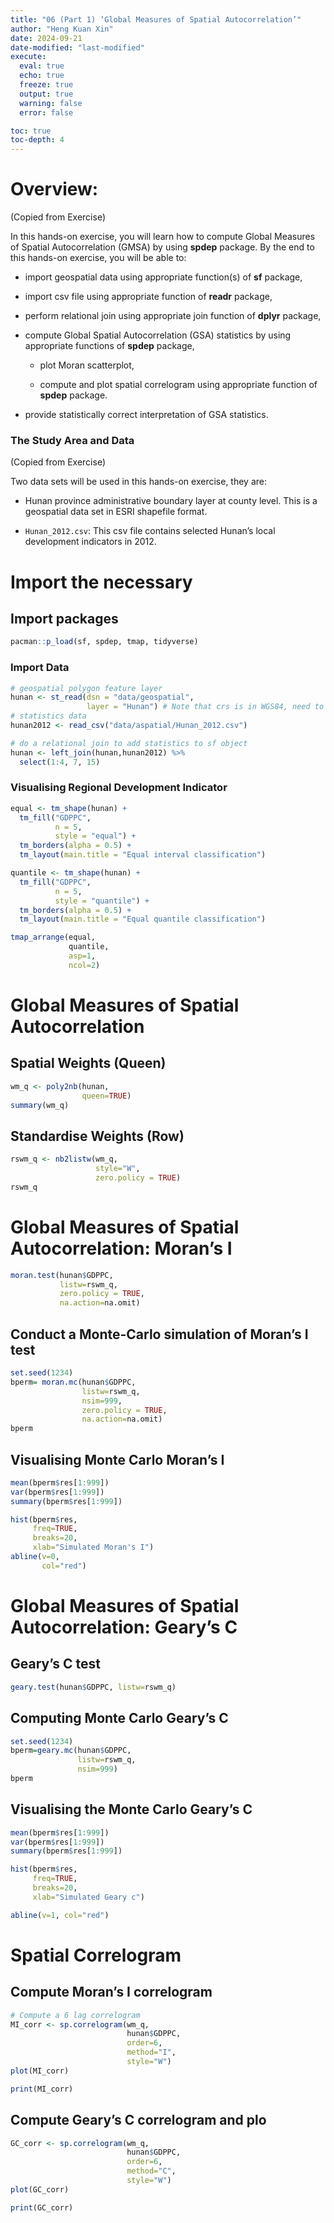 ```yaml
---
title: "06 (Part 1) ‘Global Measures of Spatial Autocorrelation’"
author: "Heng Kuan Xin"
date: 2024-09-21
date-modified: "last-modified"
execute:
  eval: true
  echo: true
  freeze: true
  output: true
  warning: false
  error: false

toc: true
toc-depth: 4
---
```


# Overview:

(Copied from Exercise)

In this hands-on exercise, you will learn how to compute Global Measures of Spatial Autocorrelation (GMSA) by using **spdep** package. By the end to this hands-on exercise, you will be able to:

-   import geospatial data using appropriate function(s) of **sf** package,

-   import csv file using appropriate function of **readr** package,

-   perform relational join using appropriate join function of **dplyr** package,

-   compute Global Spatial Autocorrelation (GSA) statistics by using appropriate functions of **spdep** package,

    -   plot Moran scatterplot,

    -   compute and plot spatial correlogram using appropriate function of **spdep** package.

-   provide statistically correct interpretation of GSA statistics.

### The Study Area and Data

(Copied from Exercise)

Two data sets will be used in this hands-on exercise, they are:

-   Hunan province administrative boundary layer at county level. This is a geospatial data set in ESRI shapefile format.

-   `Hunan_2012.csv`: This csv file contains selected Hunan’s local development indicators in 2012.

# Import the necessary

## Import packages

```r
pacman::p_load(sf, spdep, tmap, tidyverse)
```

### Import Data

```r
# geospatial polygon feature layer
hunan <- st_read(dsn = "data/geospatial", 
                 layer = "Hunan") # Note that crs is in WGS84, need to convert (TO BE COMPLETED)
# statistics data
hunan2012 <- read_csv("data/aspatial/Hunan_2012.csv")

```

```r
# do a relational join to add statistics to sf object
hunan <- left_join(hunan,hunan2012) %>%
  select(1:4, 7, 15)

```

### Visualising Regional Development Indicator

```r
equal <- tm_shape(hunan) +
  tm_fill("GDPPC",
          n = 5,
          style = "equal") +
  tm_borders(alpha = 0.5) +
  tm_layout(main.title = "Equal interval classification")

quantile <- tm_shape(hunan) +
  tm_fill("GDPPC",
          n = 5,
          style = "quantile") +
  tm_borders(alpha = 0.5) +
  tm_layout(main.title = "Equal quantile classification")

tmap_arrange(equal, 
             quantile, 
             asp=1, 
             ncol=2)
```

# Global Measures of Spatial Autocorrelation

## Spatial Weights (Queen)

```r
wm_q <- poly2nb(hunan, 
                queen=TRUE)
summary(wm_q)
```

## Standardise Weights (Row)

```r
rswm_q <- nb2listw(wm_q, 
                   style="W", 
                   zero.policy = TRUE)
rswm_q
```

# Global Measures of Spatial Autocorrelation: Moran’s I

```r
moran.test(hunan$GDPPC, 
           listw=rswm_q, 
           zero.policy = TRUE, 
           na.action=na.omit)
```

## Conduct a Monte-Carlo simulation of Moran's I test

```r
set.seed(1234)
bperm= moran.mc(hunan$GDPPC, 
                listw=rswm_q, 
                nsim=999, 
                zero.policy = TRUE, 
                na.action=na.omit)
bperm
```

## Visualising Monte Carlo Moran’s I

```r
mean(bperm$res[1:999])
var(bperm$res[1:999])
summary(bperm$res[1:999])
```

```r
hist(bperm$res, 
     freq=TRUE, 
     breaks=20, 
     xlab="Simulated Moran's I")
abline(v=0, 
       col="red") 
```

# Global Measures of Spatial Autocorrelation: Geary’s C

## Geary’s C test

```r
geary.test(hunan$GDPPC, listw=rswm_q)
```

## Computing Monte Carlo Geary’s C

```r
set.seed(1234)
bperm=geary.mc(hunan$GDPPC, 
               listw=rswm_q, 
               nsim=999)
bperm
```

## Visualising the Monte Carlo Geary’s C

```r
mean(bperm$res[1:999])
var(bperm$res[1:999])
summary(bperm$res[1:999])
```

```r
hist(bperm$res, 
     freq=TRUE, 
     breaks=20, 
     xlab="Simulated Geary c")

abline(v=1, col="red") 
```

# Spatial Correlogram

## Compute Moran’s I correlogram

```r
# Compute a 6 lag correlogram
MI_corr <- sp.correlogram(wm_q, 
                          hunan$GDPPC, 
                          order=6, 
                          method="I", 
                          style="W")
plot(MI_corr)
```

```r
print(MI_corr)
```

## Compute Geary’s C correlogram and plo

```r
GC_corr <- sp.correlogram(wm_q, 
                          hunan$GDPPC, 
                          order=6, 
                          method="C", 
                          style="W")
plot(GC_corr)
```

```r
print(GC_corr)
```
